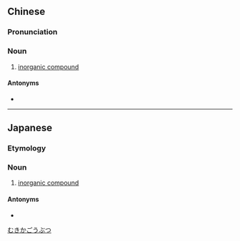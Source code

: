 {{also|无机化合物}}
==Chinese==
{{zh-forms|s=无机化合物|type=23}}

===Pronunciation===
{{zh-pron
|m=wújī huàhéwù
|c=mou4 gei1 faa3 hap6 mat6
|cat=n
}}

===Noun===
{{zh-noun}}

# {{lb|zh|inorganic chemistry}} [[inorganic compound]]

====Antonyms====
* {{zh-l|有機化合物|[[organic compound]]}}

{{zh-cat|Inorganic compounds}}

----

==Japanese==
{{ja-kanjitab|む|き|か|ごう|ぶつ|yomi=o}}

===Etymology===
{{compound|lang=ja|sort=むきかごうぶつ|無機|tr1=muki|t1=inorganic|化合物|tr2=kagōbutsu|t2=chemical compound}}

===Noun===
{{ja-noun|むきかごうぶつ}}

# {{lb|ja|inorganic chemistry|sort=むきかごうぶつ}} [[inorganic compound]]

====Antonyms====
* {{ja-r|有機化合物|ゆうきかごうぶつ|gloss=[[organic compound]]}}

[[Category:ja:Inorganic compounds|むきかごうぶつ]]